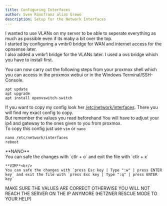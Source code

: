 ```yaml
---
title: Configuring Interfaces
author: Sven Rönnfranz alias Grewo
description: Setup for the Network Interfaces
---
```



<Aside type="note">
    I wanted to use VLANs on my server to be able to seperate everything as much as possible even if its maby a bit over the top.
    <br/>I started by configuring a vmbr0 bridge for WAN and internet access for the opnsense later.
    <br/>I also added a vmbr1 bridge for the VLANs later. I used a ovs bridge which you have to install first.
</Aside>

You can now carry out the following steps from your proxmox shell which you can access in the
proxmox webui or in the Windows Terminal/SSH-Console.

```
apt update
apt upgrade
apt install openvswitch-switch
```
If you want to copy my config look her [/etc/network/interfaces](../../configs/proxmox/etc-network-interfaces). There you will find my exact config to copy.<br/>
But remember the values you read beforehand You will have to adjust your ip4 and gateway to the ones given to you from proxmox.<br/>
To copy this config just use `vim` or `nano`<br/>

```
nano /etc/network/interfaces
reboot
```
<Aside type="note">
    **NANO**<br/>
    You can safe the changes with `ctlr + o` and exit the file with `ctlr + x`<br/>

    **VIM**<br/>
    You can safe the changes with `press Esc key | Type ":w" | press ENTER key` and exit the file with `press Esc key | Type ":q" | press ENTER key`
</Aside>
<Aside type="danger">
    MAKE SURE THE VALUES ARE CORRECT OTHERWISE YOU WILL NOT REACH THE SERVER ON THE
    IP ANYMORE (HETZNER RESCUE MODE TO YOUR HELP)
</Aside>
